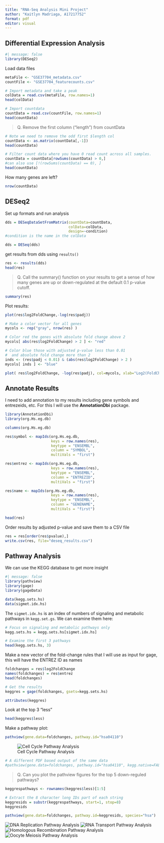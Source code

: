 ```yaml
---
title: "RNA-Seq Analysis Mini Project"
author: "Kaitlyn Madriaga, A17217752"
format: pdf
editor: visual
---
```


## Differential Expression Analysis
```r
#| message: false
library(DESeq2)
```

Load data files
```r
metaFile <- "GSE37704_metadata.csv"
countFile <- "GSE37704_featurecounts.csv"

# Import metadata and take a peak
colData = read.csv(metaFile, row.names=1)
head(colData)
```

```r
# Import countdata
countData = read.csv(countFile, row.names=1)
head(countData)
```

> Q. Remove the first column ("length") from countData

```r
# Note we need to remove the odd first $length col
countData <- as.matrix(countData[,-1])
head(countData)
```

```r
# Filter count data where you have 0 read count across all samples.
countData = countData[rowSums(countData) > 0,]
#can also use [!(rowSums(countData) == 0), ]
head(countData)
```

How many genes are left? 
```r
nrow(countData)
```

## DESeq2

Set up formats and run analysis 

```r
dds = DESeqDataSetFromMatrix(countData=countData,
                             colData=colData,
                             design=~condition)
#condition is the name in the colData 

dds = DESeq(dds) 
```

get results from dds using `results()`

```r
res <- results(dds) 
head(res)
```

> Q. Call the summary() function on your results to get a sense of how many genes are up or down-regulated at the default 0.1 p-value cutoff.

```r
summary(res)
```

Plot results: 
```r
plot(res$log2FoldChange,-log(res$padj))
```
```r
# Make a color vector for all genes
mycols <- rep("gray", nrow(res) )

# Color red the genes with absolute fold change above 2
mycols[ abs(res$log2FoldChange) > 2 ] <- "red"

# Color blue those with adjusted p-value less than 0.01
#  and absolute fold change more than 2
inds <- (res$padj < 0.01) & (abs(res$log2FoldChange) > 2 )
mycols[ inds ] <- "blue"

plot( res$log2FoldChange, -log(res$padj), col=mycols, xlab="Log2(FoldChange)", ylab="-Log(P-value)" )
```

## Annotate Results 

I need to add annotation to my results including gene symbols and entrezeids, etc.  For this I will use the **AnnotationDbi** package. 

```r
library(AnnotationDbi)
library(org.Hs.eg.db)
```

```r
columns(org.Hs.eg.db)
```

```r
res$symbol <- mapIds(org.Hs.eg.db,
                     keys = row.names(res),
                     keytype = "ENSEMBL", 
                     column = "SYMBOL", 
                     multiVals = "first")

res$entrez <- mapIds(org.Hs.eg.db,
                     keys = row.names(res),
                     keytype = "ENSEMBL", 
                     column = "ENTREZID", 
                     multiVals = "first")

res$name <- mapIds(org.Hs.eg.db,
                     keys = row.names(res),
                     keytype = "ENSEMBL", 
                     column = "GENENAME", 
                     multiVals = "first")
```
```r
head(res)
```

Order results by adjusted p-value and save them to a CSV file 

```r
res = res[order(res$pvalue),]
write.csv(res, file="deseq_results.csv")
```

## Pathway Analysis 

We can use the KEGG database to get more insight 

```r
#| message: false
library(pathview)
library(gage)
library(gageData)

data(kegg.sets.hs)
data(sigmet.idx.hs)
```


The `sigmet.idx.hs` is an index of numbers of signaling and metabolic pathways in `kegg.set.gs`. 
We can examine them here: 

```r
# Focus on signaling and metabolic pathways only
kegg.sets.hs = kegg.sets.hs[sigmet.idx.hs]

# Examine the first 3 pathways
head(kegg.sets.hs, 3)
```

Make a new vector of the fold-change rules that I will use as input for gage, this will have the ENTREZ ID as names
```r
foldchanges = res$log2FoldChange
names(foldchanges) = res$entrez
head(foldchanges)
```

```r
# Get the results
keggres = gage(foldchanges, gsets=kegg.sets.hs)
```

```r
attributes(keggres)
```
Look at the top 3 "less"

```r
head(keggres$less)
```

Make a pathway plot: 

```r
pathview(gene.data=foldchanges, pathway.id="hsa04110")
```

![Cell Cycle Pathway Analysis](hsa04110.pathview.png)

```r
# A different PDF based output of the same data
#pathview(gene.data=foldchanges, pathway.id="hsa04110", kegg.native=FALSE)
```
> Q. Can you plot the pathview figures for the top 5 down-reguled pathways?

```r
keggrespathways <- rownames(keggres$less)[1:5]

# Extract the 8 character long IDs part of each string
keggresids = substr(keggrespathways, start=1, stop=8)
keggresids
```
```r
pathview(gene.data=foldchanges, pathway.id=keggresids, species="hsa")
```
![DNA Replication Pathway Analysis](hsa03030.pathview.png)
![RNA Transport Pathway Analysis](hsa03013.pathview.png)
![Homologous Recombination Pathway Analysis](hsa03440.pathview.png)
![Oocyte Meiosis Pathway Analysis](hsa04114.pathview.png)

